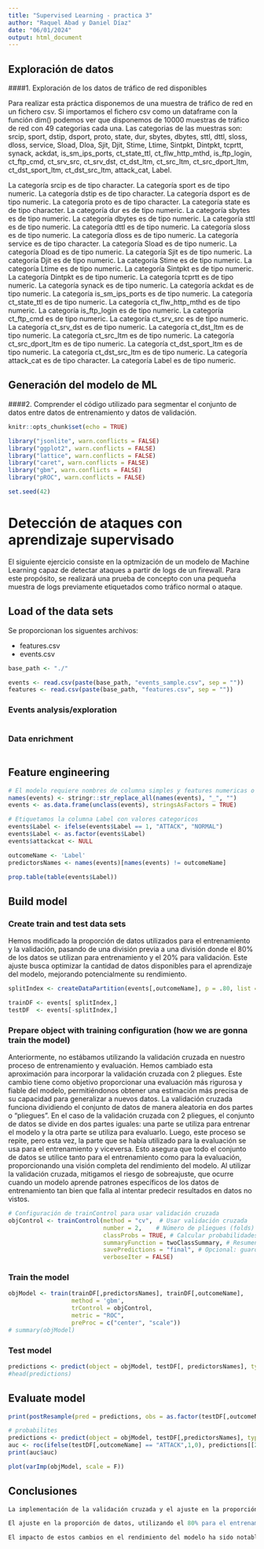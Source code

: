 ```yaml
---
title: "Supervised Learning - practica 3"
author: "Raquel Abad y Daniel Díaz"
date: "06/01/2024"
output: html_document
---
```

## Exploración de datos
####1. Exploración de los datos de tráfico de red disponibles

Para realizar esta práctica disponemos de una muestra de tráfico de red en un fichero csv. Si importamos el fichero csv como un dataframe con la función dim() podemos ver que disponemos de 10000 muestras de tráfico de red con 49 categorias cada una.
Las categorias de las muestras son: srcip, sport, dstip, dsport, proto, state, dur, sbytes, dbytes, sttl, dttl, sloss, dloss, service, Sload, Dloa, Sjit, Djit, Stime, Ltime, Sintpkt, Dintpkt, tcprtt, synack, ackdat, is_sm_ips_ports, ct_state_ttl, ct_flw_http_mthd, is_ftp_login, ct_ftp_cmd, ct_srv_src, ct_srv_dst, ct_dst_ltm, ct_src_ltm, ct_src_dport_ltm, ct_dst_sport_ltm, ct_dst_src_ltm, attack_cat, Label.


La categoría srcip es de tipo character.
La categoría sport es de tipo numeric.
La categoría dstip es de tipo character.
La categoría dsport es de tipo numeric.
La categoría proto es de tipo character.
La categoría state es de tipo character.
La categoría dur es de tipo numeric.
La categoría sbytes es de tipo numeric.
La categoría dbytes es de tipo numeric.
La categoría sttl es de tipo numeric.
La categoría dttl es de tipo numeric.
La categoría sloss es de tipo numeric.
La categoría dloss es de tipo numeric.
La categoría service es de tipo character.
La categoría Sload es de tipo numeric.
La categoría Dload es de tipo numeric.
La categoría Sjit es de tipo numeric.
La categoría Djit es de tipo numeric.
La categoría Stime es de tipo numeric.
La categoría Ltime es de tipo numeric.
La categoría Sintpkt es de tipo numeric.
La categoría Dintpkt es de tipo numeric.
La categoría tcprtt es de tipo numeric.
La categoría synack es de tipo numeric.
La categoría ackdat es de tipo numeric.
La categoría is_sm_ips_ports es de tipo numeric.
La categoría ct_state_ttl es de tipo numeric.
La categoría ct_flw_http_mthd es de tipo numeric.
La categoría is_ftp_login es de tipo numeric.
La categoría ct_ftp_cmd es de tipo numeric.
La categoría ct_srv_src es de tipo numeric.
La categoría ct_srv_dst es de tipo numeric.
La categoría ct_dst_ltm es de tipo numeric.
La categoría ct_src_ltm es de tipo numeric.
La categoría ct_src_dport_ltm es de tipo numeric.
La categoría ct_dst_sport_ltm es de tipo numeric.
La categoría ct_dst_src_ltm es de tipo numeric.
La categoría attack_cat es de tipo character.
La categoría Label es de tipo numeric.


## Generación del modelo de ML
####2. Comprender el código utilizado para segmentar el conjunto de datos entre datos de entrenamiento y datos de validación.



```r
knitr::opts_chunk$set(echo = TRUE)

library("jsonlite", warn.conflicts = FALSE)
library("ggplot2", warn.conflicts = FALSE)
library("lattice", warn.conflicts = FALSE)
library("caret", warn.conflicts = FALSE)
library("gbm", warn.conflicts = FALSE)
library("pROC", warn.conflicts = FALSE)

set.seed(42)
```

# Detección de ataques con aprendizaje supervisado

El siguiente ejercicio consiste en la optmización de un modelo de Machine Learning capaz de detectar ataques a partir de logs de un firewall. Para este propósito, se realizará una prueba de concepto con una pequeña muestra de logs previamente etiquetados como tráfico normal o ataque.

## Load of the data sets

Se proporcionan los siguentes archivos:

-   features.csv
-   events.csv

```r
base_path <- "./"

events <- read.csv(paste(base_path, "events_sample.csv", sep = ""))
features <- read.csv(paste(base_path, "features.csv", sep = ""))
```

### Events analysis/exploration

```r


```

### Data enrichment

```r


```

## Feature engineering

```r
# El modelo requiere nombres de columna simples y features numericas o factor
names(events) <- stringr::str_replace_all(names(events), "_", "")
events <- as.data.frame(unclass(events), stringsAsFactors = TRUE)

# Etiquetamos la columna Label con valores categoricos
events$Label <- ifelse(events$Label == 1, "ATTACK", "NORMAL")
events$Label <- as.factor(events$Label)
events$attackcat <- NULL

outcomeName <- 'Label'
predictorsNames <- names(events)[names(events) != outcomeName]

prop.table(table(events$Label))
```

## Build model

### Create train and test data sets

Hemos modificado la proporción de datos utilizados para el entrenamiento y la validación, pasando de una división previa a una división donde el 80% de los datos se utilizan para entrenamiento y el 20% para validación. Este ajuste busca optimizar la cantidad de datos disponibles para el aprendizaje del modelo, mejorando potencialmente su rendimiento.

```r
splitIndex <- createDataPartition(events[,outcomeName], p = .80, list = FALSE, times = 1)

trainDF <- events[ splitIndex,]
testDF  <- events[-splitIndex,]
```

### Prepare object with training configuration (how we are gonna train the model)

Anteriormente, no estábamos utilizando la validación cruzada en nuestro proceso de entrenamiento y evaluación. Hemos cambiado esta aproximación para incorporar la validación cruzada con 2 pliegues. Este cambio tiene como objetivo proporcionar una evaluación más rigurosa y fiable del modelo, permitiéndonos obtener una estimación más precisa de su capacidad para generalizar a nuevos datos. La validación cruzada funciona dividiendo el conjunto de datos de manera aleatoria en dos partes o "pliegues". En el caso de la validación cruzada con 2 pliegues, el conjunto de datos se divide en dos partes iguales: una parte se utiliza para entrenar el modelo y la otra parte se utiliza para evaluarlo. Luego, este proceso se repite, pero esta vez, la parte que se había utilizado para la evaluación se usa para el entrenamiento y viceversa. Esto asegura que todo el conjunto de datos se utilice tanto para el entrenamiento como para la evaluación, proporcionando una visión completa del rendimiento del modelo. Al utilizar la validación cruzada, mitigamos el riesgo de sobreajuste, que ocurre cuando un modelo aprende patrones específicos de los datos de entrenamiento tan bien que falla al intentar predecir resultados en datos no vistos. 

```r
# Configuración de trainControl para usar validación cruzada
objControl <- trainControl(method = "cv",  # Usar validación cruzada
                           number = 2,    # Número de pliegues (folds) para la validación cruzada
                           classProbs = TRUE, # Calcular probabilidades de clase (necesario para AUC)
                           summaryFunction = twoClassSummary, # Resumen para clasificación binaria
                           savePredictions = "final", # Opcional: guardar predicciones para análisis posterior
                           verboseIter = FALSE) 
```

### Train the model

```r
objModel <- train(trainDF[,predictorsNames], trainDF[,outcomeName], 
                  method = 'gbm', 
                  trControl = objControl,  
                  metric = "ROC",
                  preProc = c("center", "scale"))
# summary(objModel)
```

### Test model

```r
predictions <- predict(object = objModel, testDF[, predictorsNames], type = 'raw')
#head(predictions)
```

## Evaluate model

```r
print(postResample(pred = predictions, obs = as.factor(testDF[,outcomeName])))
```

```r
# probabilites 
predictions <- predict(object = objModel, testDF[,predictorsNames], type = 'prob')
auc <- roc(ifelse(testDF[,outcomeName] == "ATTACK",1,0), predictions[[2]])
print(auc$auc)
```

```r
plot(varImp(objModel, scale = F))
```

## Conclusiones

```r
La implementación de la validación cruzada y el ajuste en la proporción de datos para entrenamiento y validación han marcado un hito importante en el desarrollo de nuestro proyecto. Al introducir la validación cruzada con 2 pliegues, hemos adoptado un enfoque más riguroso para la evaluación de nuestro modelo, lo que nos ha permitido obtener una visión más precisa y confiable de su capacidad para generalizar a nuevos datos.

El ajuste en la proporción de datos, utilizando el 80% para el entrenamiento y el 20% para la validación, ha optimizado el uso de nuestro conjunto de datos. Este cambio ha permitido que el modelo se beneficie de una mayor cantidad de información durante la fase de aprendizaje, lo cual es crucial para mejorar su capacidad predictiva.

El impacto de estos cambios en el rendimiento del modelo ha sido notable, con un aumento en el AUC de 0.9978 a 0.9996. Este incremento no solo demuestra la efectividad de las modificaciones realizadas sino que también resalta la calidad y la precisión de nuestro modelo en la detección de ataques a partir de los logs de un firewall.
```
